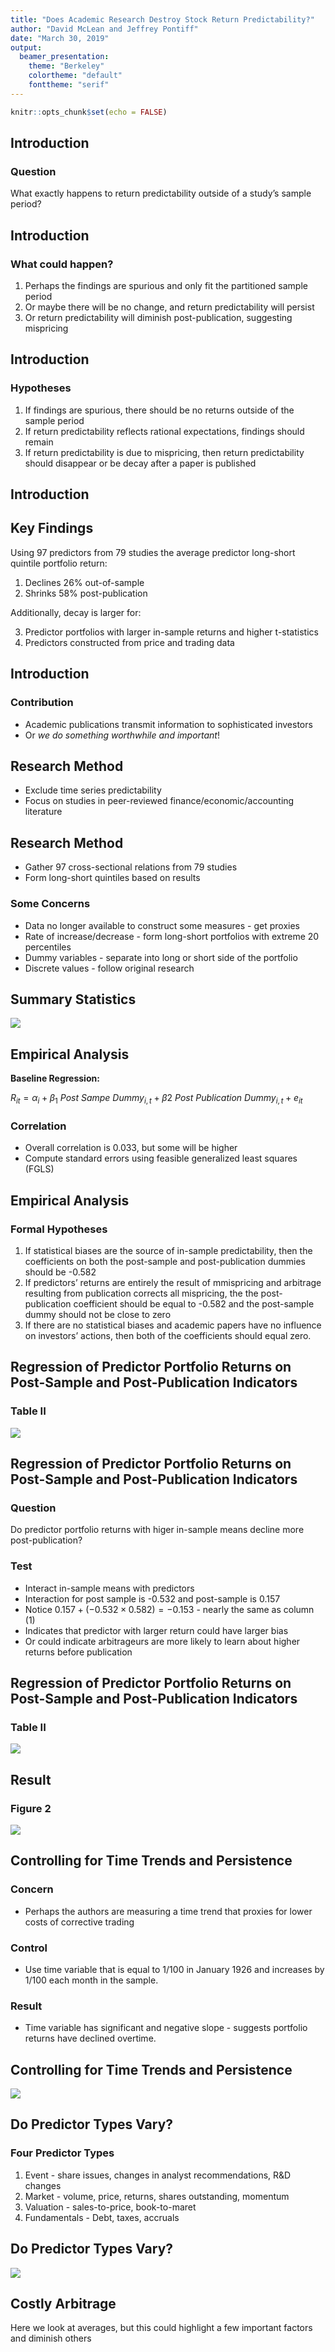 ```yaml
---
title: "Does Academic Research Destroy Stock Return Predictability?"
author: "David McLean and Jeffrey Pontiff"
date: "March 30, 2019"
output:  
  beamer_presentation:
    theme: "Berkeley"
    colortheme: "default"
    fonttheme: "serif"
---
```


```r
knitr::opts_chunk$set(echo = FALSE)
```

## Introduction

### Question

What exactly happens to return predictability outside of a study's sample period?




## Introduction

### What could happen?

(1) Perhaps the findings are spurious and only fit the partitioned sample period
(2) Or maybe there will be no change, and return predictability will persist
(3) Or return predictability will diminish post-publication, suggesting mispricing





## Introduction

### Hypotheses

(1) If findings are spurious, there should be no returns outside of the sample period
(2) If return predictability reflects rational expectations, findings should remain
(3) If return predictability is due to mispricing, then return predictability should disappear or be decay after a paper is published





## Introduction

## Key Findings

Using 97 predictors from 79 studies the average predictor long-short quintile portfolio return:

(1) Declines 26% out-of-sample 
(2) Shrinks 58% post-publication

Additionally, decay is larger for:

(3) Predictor portfolios with larger in-sample returns and higher t-statistics
(4) Predictors constructed from price and trading data





## Introduction

### Contribution

- Academic publications transmit information to sophisticated investors
- Or _we do something worthwhile and important_!





## Research Method

- Exclude time series predictability
- Focus on studies in peer-reviewed finance/economic/accounting literature





## Research Method

- Gather 97 cross-sectional relations from 79 studies
- Form long-short quintiles based on results

### Some Concerns

- Data no longer available to construct some measures - get proxies
- Rate of increase/decrease - form long-short portfolios with extreme 20 percentiles
- Dummy variables - separate into long or short side of the portfolio
- Discrete values - follow original research 





## Summary Statistics

![](pres_pics/mp16_1.PNG)\





## Empirical Analysis


__Baseline Regression:__

$R_{it} = \alpha_i + \beta_1$ _Post Sampe_ $Dummy_{i,t} + \beta2$ _Post Publication_ $Dummy_{i,t} + e_{it}$



### Correlation

- Overall correlation is 0.033, but some will be higher
- Compute standard errors using feasible generalized least squares (FGLS)




## Empirical Analysis

### Formal Hypotheses

(1) If statistical biases are the source of in-sample predictability, then the coefficients on both the post-sample and post-publication dummies should be -0.582
(2) If predictors' returns are entirely the result of mmispricing and arbitrage resulting from publication corrects all mispricing, the the post-publication coefficient should be equal to -0.582 and the post-sample dummy should not be close to zero
(3) If there are no statistical biases and academic papers have no influence on investors' actions, then both of the coefficients should equal zero. 






## Regression of Predictor Portfolio Returns on Post-Sample and Post-Publication Indicators

### Table II

![](pres_pics/mp16_2.PNG)\





## Regression of Predictor Portfolio Returns on Post-Sample and Post-Publication Indicators

### Question

Do predictor portfolio returns with higer in-sample means decline more post-publication?

### Test

- Interact in-sample means with predictors
- Interaction for post sample is -0.532 and post-sample is 0.157
- Notice $0.157 + (-0.532 \times 0.582) = -0.153$ - nearly the same as column (1)
- Indicates that predictor with larger return could have larger bias
- Or could indicate arbitrageurs are more likely to learn about higher returns before publication





## Regression of Predictor Portfolio Returns on Post-Sample and Post-Publication Indicators

### Table II

![](pres_pics/mp16_3.PNG)\








## Result

### Figure 2

![](pres_pics/mp16_4.PNG)\







## Controlling for Time Trends and Persistence

### Concern

- Perhaps the authors are measuring a time trend that proxies for lower costs of corrective trading


### Control

- Use time variable that is equal to $1/100$ in January 1926 and increases by $1/100$ each month in the sample. 

### Result

- Time variable has significant and negative slope - suggests portfolio returns have declined overtime. 






## Controlling for Time Trends and Persistence

![](pres_pics/mp16_5.PNG)\





## Do Predictor Types Vary?

### Four Predictor Types

(1) Event - share issues, changes in analyst recommendations, R&D changes
(2) Market - volume, price, returns, shares outstanding, momentum
(3) Valuation - sales-to-price, book-to-maret
(4) Fundamentals - Debt, taxes, accruals






## Do Predictor Types Vary?

![](pres_pics/mp16_6.PNG)\







## Costly Arbitrage






















Here we look at averages, but this could highlight a few important factors and diminish others
